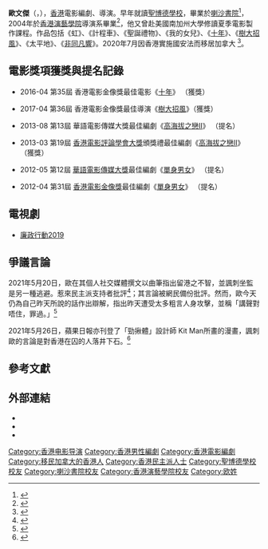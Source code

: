 {{藝人
| 姓名 = 歐文傑
| 類型 = 編劇
| 圖片 = 香港電影十年導演談得奬感受 02.jpg
| 圖片簡介 = 
| 英文名 = Jevons Au
| 羅馬拼音 = Au Man Kit
| 出生日期 = 1981年
| 代表作 = 單身男女 (合編)，高海拔之戀2 （合編），十年（合導），樹大招風（合導），非同凡響
| 出生地點 = {{HKG-1959}}
| 國籍 = {{CNHK}}
| 職業 = 電影編劇、導演
| 教育程度 = [[香港演藝學院|香港演藝學院]]藝術學士
| 母校 = [[聖博德學校|聖博德學校]]<br>[[喇沙書院|喇沙書院]]
| 獎項= 
| hongkongfilmawards = '''最佳導演'''<br>2016《[[樹大招風|樹大招風]]》
| hkfcsawards = '''[[香港電影評論學會大獎最佳編劇|最佳編劇]]'''<br>2013年 《[[高海拔之戀II|高海拔之戀II]]》
| imdb = 4179382
}}

'''歐文傑'''（{{lang-en|Jevons Au Man-kit}}，{{bd|1981年||||catIdx=}}），[[香港|香港]]電影編劇、導演。早年就讀[[聖博德學校|聖博德學校]]，畢業於[[喇沙書院|喇沙書院]]<ref>{{cite news |title=從喇沙到香港電影金像奬 |url=https://www.thestandnews.com/politics/從喇沙到香港電影金像奬/ |accessdate=2020-10-19 |work=[[立場新聞|立場新聞]] |date=2017-05-11 |archive-date=2020-10-22 |archive-url=https://web.archive.org/web/20201022084353/https://www.thestandnews.com/politics/%E5%BE%9E%E5%96%87%E6%B2%99%E5%88%B0%E9%A6%99%E6%B8%AF%E9%9B%BB%E5%BD%B1%E9%87%91%E5%83%8F%E5%A5%AC/ |dead-url=no }}</ref>，2004年於[[香港演藝學院|香港演藝學院]]導演系畢業<ref name=funscreen627>{{Cite web |url=http://www.funscreen.com.tw/headline.asp?H_No=627 |title=放映頭條：專訪香港新導演歐文傑 － 放映週報 funscreen-No.567 |date=2016-08-01 |access-date=2016-12-29 |archive-date=2020-08-14 |archive-url=https://web.archive.org/web/20200814165817/http://www.funscreen.com.tw/headline.asp?H_No=627 |dead-url=no }}</ref>，他又曾赴美國南加州大學修讀夏季電影製作課程。作品包括《虹》、《計程車》、《聖誕禮物》、《我的女兒》、《[[十年_(電影)|十年]]》、《[[樹大招風|樹大招風]]》、《太平地》、《[[非同凡響|非同凡響]]》。2020年7月因香港實施國安法而移居加拿大 <ref>{{Cite web |url=https://ol.mingpao.com/ldy/showbiz/latest/20200725/1595676666434/ |title=《十年》導演歐文傑出走加國 盼以港人身分繼續發聲 |work=[[明報|明報]] |date=2020-07-25}}</ref>。

==電影獎項獲獎與提名記錄==

*2016-04     第35屆     香港電影金像獎最佳電影《[[十年_(2015年電影)|十年]]》    （獲獎）     
    
*2017-04     第36屆     香港電影金像獎最佳導演《[[樹大招風|樹大招風]]》（獲獎）    

*2013-08     第13屆     華語電影傳媒大獎最佳編劇《[[高海拔之戀Ⅱ|高海拔之戀Ⅱ]]》    （提名）   
      
*2013-03     第19屆     [[香港電影評論學會大獎|香港電影評論學會大獎]]頒獎禮最佳編劇《[[高海拔之戀Ⅱ|高海拔之戀Ⅱ]]》    （獲獎）   

*2012-05     第12屆     [[華語電影傳媒大獎|華語電影傳媒大獎]]最佳編劇《[[單身男女|單身男女]]》    （提名）     
    
*2012-04     第31屆     [[香港電影金像獎|香港電影金像獎]]最佳編劇《[[單身男女|單身男女]]》    （提名）

==電視劇==
*[[廉政行動2019|廉政行動2019]]

==爭議言論==

2021年5月20日，歐在其個人社交媒體撰文以曲筆指出留港之不智，並諷刺坐監是另一種逃避。惹來民主派支持者批評<ref>{{cite Web|title=#去或留 |url=https://www.facebook.com/aumankit/posts/3939352269445593|accessdate=2021-05-21 |work=歐文傑面書 |date=2021-05-20}}</ref>；其言論被網民備份批評。然而，歐今天仍為自己昨天所說的話作出辯解，指出昨天遭受太多粗言人身攻擊，並稱「講聲對唔住，罪過。」<ref>{{cite Web|title=【坐監係另一種逃避】 |url=https://www.facebook.com/aumankit/posts/3941303489250471|accessdate=2021-05-21 |work=歐文傑面書 |date=2021-05-21}}</ref>

2021年5月26日，蘋果日報亦刊登了「勁揪體」設計師 Kit Man所畫的漫畫，諷刺歐的言論是對香港在囚的人落井下石。<ref>{{cite Web |title=落石師 |url=https://hk.appledaily.com/columnist/20210526/IXSWOJL73VCLXNPQ3WYJWWKKNM |accessdate=2021-05-26 |publisher=蘋果日報 |work=Kit Man |date=2021-05-26 |archive-date=2021-06-18 |archive-url=https://web.archive.org/web/20210618181151/https://hk.appledaily.com/columnist/20210526/IXSWOJL73VCLXNPQ3WYJWWKKNM/ |dead-url=no }}</ref>

==參考文獻==
{{Reflist}}

==外部連結==
* {{hkmdb name|42409}}
* {{douban people}}
* {{mtime people|1814042}}

{{香港電影金像獎最佳導演|第36屆}}

[[Category:香港电影导演|Category:香港电影导演]]
[[Category:香港男性編劇|Category:香港男性編劇]]
[[Category:香港電影編劇|Category:香港電影編劇]]
[[Category:移民加拿大的香港人|Category:移民加拿大的香港人]]
[[Category:香港民主派人士|Category:香港民主派人士]]
[[Category:聖博德學校校友|Category:聖博德學校校友]]
[[Category:喇沙書院校友|Category:喇沙書院校友]]
[[Category:香港演藝學院校友|Category:香港演藝學院校友]]
[[Category:欧姓|Category:欧姓]]